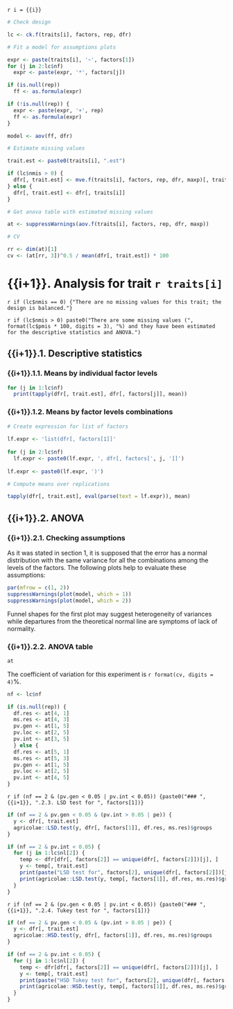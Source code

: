 `r i = {{i}}`

```r
# Check design

lc <- ck.f(traits[i], factors, rep, dfr)

# Fit a model for assumptions plots

expr <- paste(traits[i], '~', factors[1])
for (j in 2:lc$nf)
  expr <- paste(expr, '*', factors[j])

if (is.null(rep))
  ff <- as.formula(expr)

if (!is.null(rep)) {
  expr <- paste(expr, '+', rep)
  ff <- as.formula(expr)
}

model <- aov(ff, dfr)

# Estimate missing values

trait.est <- paste0(traits[i], ".est")

if (lc$nmis > 0) {
  dfr[, trait.est] <- mve.f(traits[i], factors, rep, dfr, maxp)[, trait.est]
} else {
  dfr[, trait.est] <- dfr[, traits[i]]
}

# Get anova table with estimated missing values

at <- suppressWarnings(aov.f(traits[i], factors, rep, dfr, maxp))

# CV

rr <- dim(at)[1]
cv <- (at[rr, 3])^0.5 / mean(dfr[, trait.est]) * 100
```
    
# {{i+1}}. Analysis for trait `r traits[i]`

`r if (lc$nmis == 0) {"There are no missing values for this trait; the design is balanced."}`

`r if (lc$nmis > 0) paste0("There are some missing values (", format(lc$pmis * 100, digits = 3), "%) and they have been estimated for the descriptive statistics and ANOVA.")`

## {{i+1}}.1. Descriptive statistics

### {{i+1}}.1.1. Means by individual factor levels

```r
for (j in 1:lc$nf)
  print(tapply(dfr[, trait.est], dfr[, factors[j]], mean))
```

### {{i+1}}.1.2. Means by factor levels combinations

```r
# Create expression for list of factors
  
lf.expr <- 'list(dfr[, factors[1]]'
  
for (j in 2:lc$nf)
  lf.expr <- paste0(lf.expr, ', dfr[, factors[', j, ']]')
  
lf.expr <- paste0(lf.expr, ')')

# Compute means over replications

tapply(dfr[, trait.est], eval(parse(text = lf.expr)), mean)
```

## {{i+1}}.2. ANOVA

### {{i+1}}.2.1. Checking assumptions

As it was stated in section 1, it is supposed that the error has a normal distribution with the same variance for all the combinations among the levels of the factors. The following plots help to evaluate these assumptions:

```r
par(mfrow = c(1, 2))
suppressWarnings(plot(model, which = 1))
suppressWarnings(plot(model, which = 2))
```

Funnel shapes for the first plot may suggest heterogeneity of variances while departures from the theoretical normal line are symptoms of lack of normality.

### {{i+1}}.2.2. ANOVA table

```r
at
```

The coefficient of variation for this experiment is `r format(cv, digits = 4)`%.


```r
nf <- lc$nf

if (is.null(rep)) {
  df.res <- at[4, 1]
  ms.res <- at[4, 3]
  pv.gen <- at[1, 5]
  pv.loc <- at[2, 5]
  pv.int <- at[3, 5]
  } else {
  df.res <- at[5, 1]
  ms.res <- at[5, 3]
  pv.gen <- at[1, 5]
  pv.loc <- at[2, 5]
  pv.int <- at[4, 5]
}
```

`r if (nf == 2 & (pv.gen < 0.05 | pv.int < 0.05)) {paste0("### ", {{i+1}}, ".2.3. LSD test for ", factors[1])}`

```r
if (nf == 2 & pv.gen < 0.05 & (pv.int > 0.05 | pe)) {
  y <- dfr[, trait.est]
  agricolae::LSD.test(y, dfr[, factors[1]], df.res, ms.res)$groups
}

if (nf == 2 & pv.int < 0.05) {
  for (j in 1:lc$nl[2]) {
    temp <- dfr[dfr[, factors[2]] == unique(dfr[, factors[2]])[j], ]
    y <- temp[, trait.est]
    print(paste("LSD test for", factors[2], unique(dfr[, factors[2]])[j]))
    print(agricolae::LSD.test(y, temp[, factors[1]], df.res, ms.res)$groups)
  }
}
```

`r if (nf == 2 & (pv.gen < 0.05 | pv.int < 0.05)) {paste0("### ", {{i+1}}, ".2.4. Tukey test for ", factors[1])}`

```r
if (nf == 2 & pv.gen < 0.05 & (pv.int > 0.05 | pe)) {
  y <- dfr[, trait.est]
  agricolae::HSD.test(y, dfr[, factors[1]], df.res, ms.res)$groups
}

if (nf == 2 & pv.int < 0.05) {
  for (j in 1:lc$nl[2]) {
    temp <- dfr[dfr[, factors[2]] == unique(dfr[, factors[2]])[j], ]
    y <- temp[, trait.est]
    print(paste("HSD Tukey test for", factors[2], unique(dfr[, factors[2]])[j]))
    print(agricolae::HSD.test(y, temp[, factors[1]], df.res, ms.res)$groups)
  }
}
```
